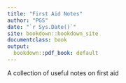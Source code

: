 ```yaml
--- 
title: "First Aid Notes"
author: "PGS"
date: "`r Sys.Date()`"
site: bookdown::bookdown_site
documentclass: book
output:
  bookdown::pdf_book: default
---
```


A collection of useful notes on first aid
